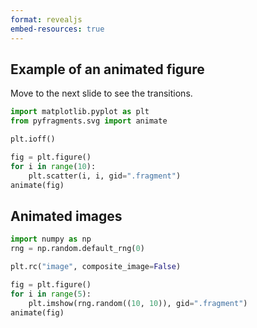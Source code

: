 ```yaml
---
format: revealjs
embed-resources: true
---
```


## Example of an animated figure

Move to the next slide to see the transitions.

```python
import matplotlib.pyplot as plt
from pyfragments.svg import animate

plt.ioff()

fig = plt.figure()
for i in range(10):
    plt.scatter(i, i, gid=".fragment")
animate(fig)
```

## Animated images

```python
import numpy as np
rng = np.random.default_rng(0)

plt.rc("image", composite_image=False)

fig = plt.figure()
for i in range(5):
    plt.imshow(rng.random((10, 10)), gid=".fragment")
animate(fig)
```
